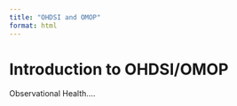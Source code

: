 ```yaml
---
title: "OHDSI and OMOP"
format: html
---
```



# Introduction to OHDSI/OMOP

Observational Health....
